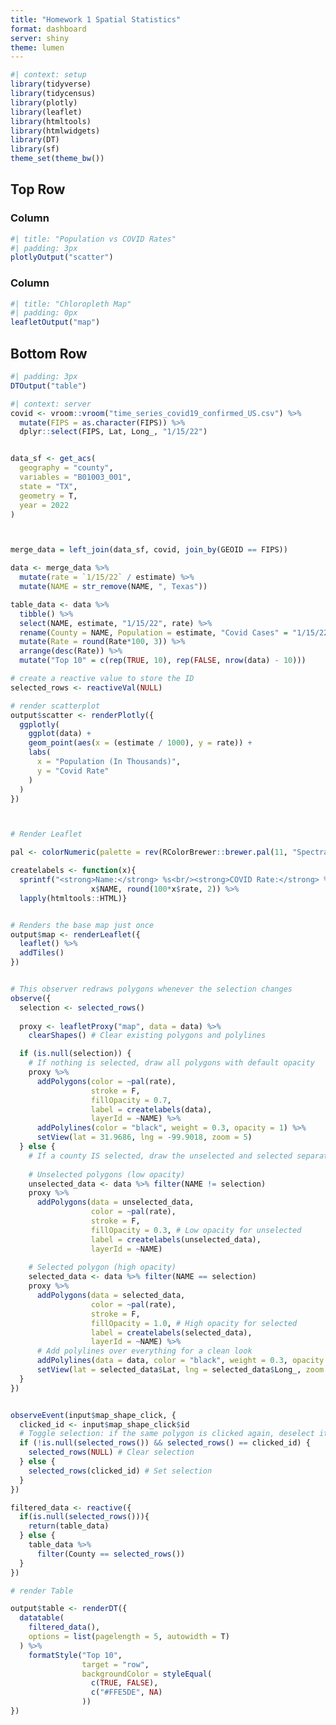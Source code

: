 ```yaml
---
title: "Homework 1 Spatial Statistics"
format: dashboard
server: shiny
theme: lumen
---
```



```r
#| context: setup
library(tidyverse)
library(tidycensus)
library(plotly)
library(leaflet)
library(htmltools)
library(htmlwidgets)
library(DT)
library(sf)
theme_set(theme_bw())
```

## Top Row

### Column

```r
#| title: "Population vs COVID Rates"
#| padding: 3px
plotlyOutput("scatter")
```

### Column
```r
#| title: "Chloropleth Map"
#| padding: 0px
leafletOutput("map")
```


## Bottom Row

```r
#| padding: 3px
DTOutput("table")
```



```r
#| context: server
covid <- vroom::vroom("time_series_covid19_confirmed_US.csv") %>%
  mutate(FIPS = as.character(FIPS)) %>%
  dplyr::select(FIPS, Lat, Long_, "1/15/22")


data_sf <- get_acs(
  geography = "county",
  variables = "B01003_001",
  state = "TX",
  geometry = T,
  year = 2022
)



merge_data = left_join(data_sf, covid, join_by(GEOID == FIPS))

data <- merge_data %>%
  mutate(rate = `1/15/22` / estimate) %>%
  mutate(NAME = str_remove(NAME, ", Texas"))

table_data <- data %>%
  tibble() %>%
  select(NAME, estimate, "1/15/22", rate) %>%
  rename(County = NAME, Population = estimate, "Covid Cases" = "1/15/22", Rate = rate) %>%
  mutate(Rate = round(Rate*100, 3)) %>%
  arrange(desc(Rate)) %>%
  mutate("Top 10" = c(rep(TRUE, 10), rep(FALSE, nrow(data) - 10)))

# create a reactive value to store the ID
selected_rows <- reactiveVal(NULL)

# render scatterplot
output$scatter <- renderPlotly({
  ggplotly(
    ggplot(data) +
    geom_point(aes(x = (estimate / 1000), y = rate)) +
    labs(
      x = "Population (In Thousands)",
      y = "Covid Rate"
    )
  )
})



# Render Leaflet

pal <- colorNumeric(palette = rev(RColorBrewer::brewer.pal(11, "Spectral")), domain = data$rate)

createlabels <- function(x){
  sprintf("<strong>Name:</strong> %s<br/><strong>COVID Rate:</strong> %g%%", 
                  x$NAME, round(100*x$rate, 2)) %>%
  lapply(htmltools::HTML)}


# Renders the base map just once
output$map <- renderLeaflet({
  leaflet() %>%
  addTiles()
})


# This observer redraws polygons whenever the selection changes
observe({
  selection <- selected_rows()
  
  proxy <- leafletProxy("map", data = data) %>%
    clearShapes() # Clear existing polygons and polylines

  if (is.null(selection)) {
    # If nothing is selected, draw all polygons with default opacity
    proxy %>%
      addPolygons(color = ~pal(rate), 
                  stroke = F, 
                  fillOpacity = 0.7,
                  label = createlabels(data),
                  layerId = ~NAME) %>%
      addPolylines(color = "black", weight = 0.3, opacity = 1) %>%
      setView(lat = 31.9686, lng = -99.9018, zoom = 5)
  } else {
    # If a county IS selected, draw the unselected and selected separately
    
    # Unselected polygons (low opacity)
    unselected_data <- data %>% filter(NAME != selection)
    proxy %>%
      addPolygons(data = unselected_data,
                  color = ~pal(rate), 
                  stroke = F, 
                  fillOpacity = 0.3, # Low opacity for unselected
                  label = createlabels(unselected_data),
                  layerId = ~NAME)
      
    # Selected polygon (high opacity)
    selected_data <- data %>% filter(NAME == selection)
    proxy %>%
      addPolygons(data = selected_data,
                  color = ~pal(rate), 
                  stroke = F, 
                  fillOpacity = 1.0, # High opacity for selected
                  label = createlabels(selected_data),
                  layerId = ~NAME) %>%
      # Add polylines over everything for a clean look
      addPolylines(data = data, color = "black", weight = 0.3, opacity = 1) %>%
      setView(lat = selected_data$Lat, lng = selected_data$Long_, zoom = 8)
  }
})


observeEvent(input$map_shape_click, {
  clicked_id <- input$map_shape_click$id
  # Toggle selection: if the same polygon is clicked again, deselect it
  if (!is.null(selected_rows()) && selected_rows() == clicked_id) {
    selected_rows(NULL) # Clear selection
  } else {
    selected_rows(clicked_id) # Set selection
  }
})

filtered_data <- reactive({
  if(is.null(selected_rows())){
    return(table_data)
  } else {
    table_data %>%
      filter(County == selected_rows())
  }
})

# render Table

output$table <- renderDT({
  datatable(
    filtered_data(),
    options = list(pagelength = 5, autowidth = T)
  ) %>%
    formatStyle("Top 10",
                target = "row",
                backgroundColor = styleEqual(
                  c(TRUE, FALSE),
                  c("#FFE5DE", NA)
                ))
})
```

